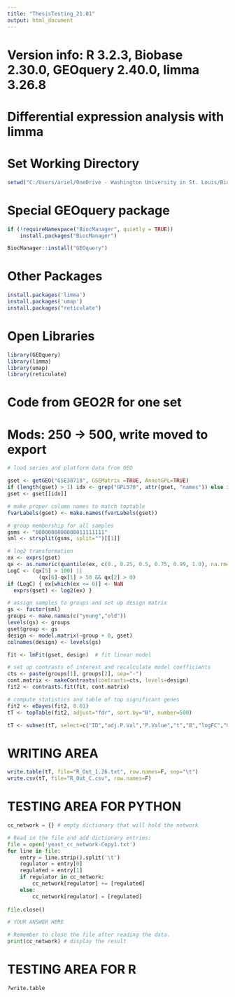 ---
title: "ThesisTesting_21.01"
output: html_document
---

# Version info: R 3.2.3, Biobase 2.30.0, GEOquery 2.40.0, limma 3.26.8
################################################################
#   Differential expression analysis with limma
# Set Working Directory
```{r}
setwd("C:/Users/ariel/OneDrive - Washington University in St. Louis/Biostats Class/Thesis Code Testing")
```

# Special GEOquery package
```{r}
if (!requireNamespace("BiocManager", quietly = TRUE))
    install.packages("BiocManager")

BiocManager::install("GEOquery")
```
# Other Packages
```{r}
install.packages('limma')
install.packages('umap')
install.packages("reticulate")
```
# Open Libraries
```{r}
library(GEOquery)
library(limma)
library(umap)
library(reticulate)
```
# Code from GEO2R for one set
# Mods: 250 -> 500, write moved to export
```{r}
# load series and platform data from GEO

gset <- getGEO("GSE38718", GSEMatrix =TRUE, AnnotGPL=TRUE)
if (length(gset) > 1) idx <- grep("GPL570", attr(gset, "names")) else idx <- 1
gset <- gset[[idx]]

# make proper column names to match toptable 
fvarLabels(gset) <- make.names(fvarLabels(gset))

# group membership for all samples
gsms <- "0000000000000011111111"
sml <- strsplit(gsms, split="")[[1]]

# log2 transformation
ex <- exprs(gset)
qx <- as.numeric(quantile(ex, c(0., 0.25, 0.5, 0.75, 0.99, 1.0), na.rm=T))
LogC <- (qx[5] > 100) ||
          (qx[6]-qx[1] > 50 && qx[2] > 0)
if (LogC) { ex[which(ex <= 0)] <- NaN
  exprs(gset) <- log2(ex) }

# assign samples to groups and set up design matrix
gs <- factor(sml)
groups <- make.names(c("young","old"))
levels(gs) <- groups
gset$group <- gs
design <- model.matrix(~group + 0, gset)
colnames(design) <- levels(gs)

fit <- lmFit(gset, design)  # fit linear model

# set up contrasts of interest and recalculate model coefficients
cts <- paste(groups[1], groups[2], sep="-")
cont.matrix <- makeContrasts(contrasts=cts, levels=design)
fit2 <- contrasts.fit(fit, cont.matrix)

# compute statistics and table of top significant genes
fit2 <- eBayes(fit2, 0.01)
tT <- topTable(fit2, adjust="fdr", sort.by="B", number=500)

tT <- subset(tT, select=c("ID","adj.P.Val","P.Value","t","B","logFC","Gene.symbol","Gene.title"))
```
# WRITING AREA
```{r}
write.table(tT, file="R_Out_1.26.txt", row.names=F, sep="\t")
write.csv(tT, file="R_Out_C.csv", row.names=F)
```

# TESTING AREA FOR PYTHON
```{python}
cc_network = {} # empty dictionary that will hold the network

# Read in the file and add dictionary entries:
file = open('yeast_cc_network-Copy1.txt')
for line in file:
    entry = line.strip().split('\t')
    regulator = entry[0]
    regulated = entry[1]
    if regulator in cc_network:
        cc_network[regulator] += [regulated]
    else:
        cc_network[regulator] = [regulated]
        
file.close()

# YOUR ANSWER HERE

# Remember to close the file after reading the data.
print(cc_network) # display the result
```


# TESTING AREA FOR R
```{r}
?write.table
```

